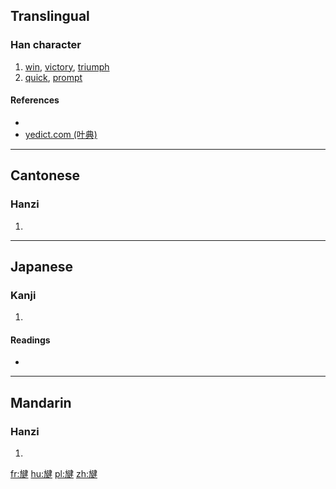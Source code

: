 ==Translingual==

===Han character===
{{Han char|rn=70|rad=方|as=09|sn=13|four=|canj=YSNKQ|ids=⿰方建}}

# [[win]], [[victory]], [[triumph]]
# [[quick]], [[prompt]]

====References====
* {{Han ref|kx=0484.210|dkj=13679|dj=0846.200|hdz=32183.050|uh=65D4|ud=26068}}
* [http://yedict.com/htm/65/65D4.htm yedict.com (叶典)]

----

==Cantonese==

===Hanzi===
{{yue-hanzi|jyut=[[gin3]]|y=gin3}}

# {{defn|lang=yue|sort=方09}}

----

==Japanese==

===Kanji===
{{ja-kanji|grade=|rs=方09}}

# {{defn|lang=ja|sort=方09}}

====Readings====
* {{ja-readings|on=[[けん]] (ken), [[こん]] (kon)|kun=[[かつ]] (katsu)}}

----

==Mandarin==

===Hanzi===
{{cmn-hanzi|pin=[[jiàn]] ([[jian4]])|wg=chien<sup>4</sup>}}

# {{defn|lang=cmn|sort=方09}}

[[fr:旔]]
[[hu:旔]]
[[pl:旔]]
[[zh:旔]]